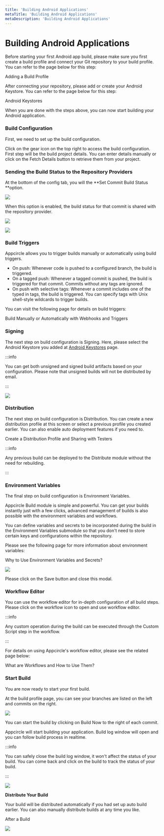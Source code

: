 ```yaml
---
title: 'Building Android Applications'
metaTitle: 'Building Android Applications'
metaDescription: 'Building Android Applications'
---
```



# Building Android Applications

Before starting your first Android app build, please make sure you first create a build profile and connect your Git repository to your build profile. You can refer to the page below for this step:

<ContentRef url="../../build/adding-a-build-profile">Adding a Build Profile</ContentRef>

After connecting your repository, please add or create your Android Keystore. You can refer to the page below for this step:

<ContentRef url="../../signing-identities/android-keystores">Android Keystores</ContentRef>

When you are done with the steps above, you can now start building your Android application.

### Build Configuration

First, we need to set up the build configuration.

Click on the gear icon on the top right to access the build configuration. First step will be the build project details. You can enter details manually or click on the Fetch Details button to retrieve them from your project.

### Sending the Build Status to the Repository Providers

At the bottom of the config tab, you will the **Set Commit Build Status **option.

![](<../../assets/image (8).png>)

When this option is enabled, the build status for that commit is shared with the repository provider.&#x20;

![](<../../assets/image (213).png>)

![](../../assets/appcircle-github-commit-status-pass.png)

### Build Triggers

Appcircle allows you to trigger builds manually or automatically using build triggers.

- On push: Whenever code is pushed to a configured branch, the build is triggered.
- On a tagged push: Whenever a tagged commit is pushed, the build is triggered for that commit. Commits without any tags are ignored.
- On push with selective tags: Whenever a commit includes one of the typed in tags, the build is triggered. You can specify tags with Unix shell-style wildcards to trigger builds.

You can visit the following page for details on build triggers:

<ContentRef url="../../build-manually-or-with-triggers">
  Build Manually or Automatically with Webhooks and Triggers
</ContentRef>

###

### Signing

The next step on build configuration is Signing. Here, please select the Android Keystore you added at [Android Keystores](../../signing-identities/android-keystores.md) page.

:::info

You can get both unsigned and signed build artifacts based on your configuration. Please note that unsigned builds will not be distributed by email.

:::

![](../../assets/android-config.png)

###

### Distribution

The next step on build configuration is Distribution. You can create a new distribution profile at this screen or select a previous profile you created earlier. You can also enable auto deployment features if you need to.

<ContentRef url="../../distribute/create-or-select-a-distribution-profile">
  Create a Distribution Profile and Sharing with Testers
</ContentRef>

:::info

Any previous build can be deployed to the Distribute module without the need for rebuilding.

:::

###

### Environment Variables

The final step on build configuration is Environment Variables.&#x20;

Appcircle Build module is simple and powerful. You can get your builds instantly just with a few clicks, advanced management of builds is also possible with the environment variables and workflows.

You can define variables and secrets to be incorporated during the build in the Environment Variables submodule so that you don't need to store certain keys and configurations within the repository.

Please see the following page for more information about environment variables:

<ContentRef url="../../environment-variables/why-to-use-environment-variables-and-secrets">
  Why to Use Environment Variables and Secrets?
</ContentRef>

![](../../assets/android-env.png)

Please click on the Save button and close this modal.

###

### Workflow Editor

You can use the workflow editor for in-depth configuration of all build steps. Please click on the workflow icon to open and use workflow editor.

:::info

Any custom operation during the build can be executed through the Custom Script step in the workflow.

:::

For details on using Appcircle's workflow editor, please see the related page below:

<ContentRef url="../../workflows/why-to-use-workflows">What are Workflows and How to Use Them?</ContentRef>

###

### Start Build

You are now ready to start your first build.

At the build profile page, you can see your branches are listed on the left and commits on the right.&#x20;

![](../../assets/android-build.png)

You can start the build by clicking on Build Now to the right of each commit.

Appcircle will start building your application. Build log window will open and you can follow build process in realtime.

:::info

You can safely close the build log window, it won't affect the status of your build. You can come back and click on the build to track the status of your build.

:::

![](../../assets/04-18-Build-Building.jpg)

**Distribute Your Build**

Your build will be distributed automatically if you had set up auto build earlier. You can also manually distribute builds at any time you like.

<ContentRef url="../../build/after-a-build">After a Build</ContentRef>

![](../../assets/android-distribute.png)
